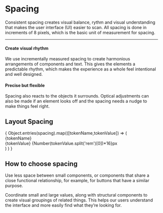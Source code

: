 
<Meta title="Tokens/Spacing" />

# Spacing

Consistent spacing creates visual balance, rythm and visual understanding that makes the user interface (UI) easier to scan. All spacing is done in increments of 8 pixels, which is the basic unit of measurement for spacing.

---

#### Create visual rhythm

We use incrementally measured spacing to create harmonious arrangements of components and text. This gives the elements a predictable rhythm, which makes the experience as a whole feel intentional and well designed.

#### Precise but flexible

Spacing also reacts to the objects it surrounds. Optical adjustments can also be made if an element looks off and the spacing needs a nudge to make things feel right.

## Layout Spacing

<div style={{display: 'grid', gridAutoFlow: 'rows', gap: '2rem', marginTop: '1.5rem'}}>
{
  Object.entries(spacing).map(([tokenName,tokenValue]) => (
    <div style={{display: 'grid', gridAutoFlow: 'column', gap: '3rem', maxWidth: '600px', alignItems: 'center', gridTemplateColumns: '4rem 11rem 4rem 3rem'}}>
      <span>{tokenName}</span>
      <div style={{width: tokenValue, height: tokenValue, backgroundColor: 'var(--color-gray-light)', justifySelf: 'center'}}/>
      <span>{tokenValue}</span>
      <span>{Number(tokenValue.split('rem')[0])*16}px</span>
    </div>
    )
  )
}
</div>


## How to choose spacing

Use less space between small components, or components that share a close functional relationship, for example, for buttons that have a similar purpose.

Coordinate small and large values, along with structural components to create visual groupings of related things. This helps our users understand the interface and more easily find what they’re looking for.
